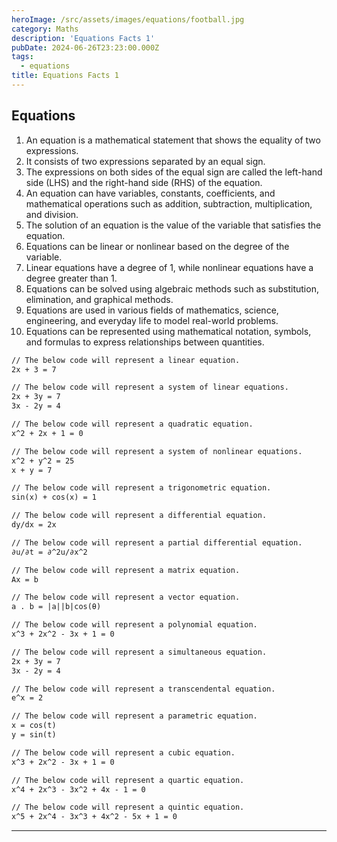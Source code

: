 ```yaml
---
heroImage: /src/assets/images/equations/football.jpg
category: Maths
description: 'Equations Facts 1'
pubDate: 2024-06-26T23:23:00.000Z
tags:
  - equations
title: Equations Facts 1
---
```


## Equations

1. An equation is a mathematical statement that shows the equality of two expressions.
2. It consists of two expressions separated by an equal sign.
3. The expressions on both sides of the equal sign are called the left-hand side (LHS) and the right-hand side (RHS) of the equation.
4. An equation can have variables, constants, coefficients, and mathematical operations such as addition, subtraction, multiplication, and division.
5. The solution of an equation is the value of the variable that satisfies the equation.
6. Equations can be linear or nonlinear based on the degree of the variable.
7. Linear equations have a degree of 1, while nonlinear equations have a degree greater than 1.
8. Equations can be solved using algebraic methods such as substitution, elimination, and graphical methods.
9. Equations are used in various fields of mathematics, science, engineering, and everyday life to model real-world problems.
10. Equations can be represented using mathematical notation, symbols, and formulas to express relationships between quantities.


```html
// The below code will represent a linear equation.
2x + 3 = 7

// The below code will represent a system of linear equations.
2x + 3y = 7
3x - 2y = 4

// The below code will represent a quadratic equation.
x^2 + 2x + 1 = 0

// The below code will represent a system of nonlinear equations.
x^2 + y^2 = 25
x + y = 7

// The below code will represent a trigonometric equation.
sin(x) + cos(x) = 1

// The below code will represent a differential equation.
dy/dx = 2x

// The below code will represent a partial differential equation.
∂u/∂t = ∂^2u/∂x^2

// The below code will represent a matrix equation.
Ax = b

// The below code will represent a vector equation.
a . b = |a||b|cos(θ)

// The below code will represent a polynomial equation.
x^3 + 2x^2 - 3x + 1 = 0

// The below code will represent a simultaneous equation.
2x + 3y = 7
3x - 2y = 4

// The below code will represent a transcendental equation.
e^x = 2

// The below code will represent a parametric equation.
x = cos(t)
y = sin(t)

// The below code will represent a cubic equation.
x^3 + 2x^2 - 3x + 1 = 0

// The below code will represent a quartic equation.
x^4 + 2x^3 - 3x^2 + 4x - 1 = 0

// The below code will represent a quintic equation.
x^5 + 2x^4 - 3x^3 + 4x^2 - 5x + 1 = 0
```

<hr />







